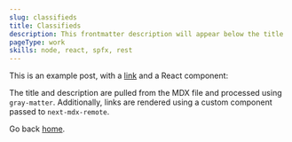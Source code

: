 ```yaml
---
slug: classifieds
title: Classifieds
description: This frontmatter description will appear below the title
pageType: work
skills: node, react, spfx, rest
---
```


This is an example post, with a [link](https://nextjs.org) and a React component:

The title and description are pulled from the MDX file and processed using `gray-matter`. Additionally, links are rendered using a custom component passed to `next-mdx-remote`.

<div className='img-wrap-mid'>
    <ImageOpt path='spfxClassifieds_focus.png' sizeSet='mid' />
</div>

Go back [home](/).
